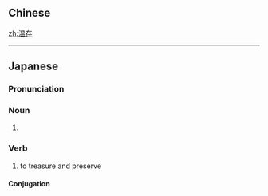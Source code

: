 {{also|溫存}}
==Chinese==
{{zh-see|溫存}}

[[zh:温存]]

----

==Japanese==
{{ja-kanjitab|yomi=o|おん|ぞん}}

===Pronunciation===
{{ja-pron|おんぞん|y=o}}

===Noun===
{{ja-noun|おんぞん}}

# {{rfdef|lang=ja}}

===Verb===
{{ja-verb-suru|おんぞん}}

#to treasure and preserve

====Conjugation====
{{ja-suru|おんぞん}}